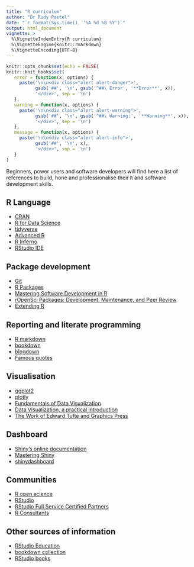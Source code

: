 ```yaml
---
title: "R curriculum"
author: "Dr Rudy Pastel"
date: "`r format(Sys.time(), '%A %d %B %Y')`"
output: html_document
vignette: >
  %\VignetteIndexEntry{R curriculum}
  %\VignetteEngine{knitr::rmarkdown}
  %\VignetteEncoding{UTF-8}
---
```


 

```r
knitr::opts_chunk$set(echo = FALSE)
knitr::knit_hooks$set(
   error = function(x, options) {
     paste('\n\n<div class="alert alert-danger">',
           gsub('##', '\n', gsub('^##\ Error', '**Error**', x)),
           '</div>', sep = '\n')
   },
   warning = function(x, options) {
     paste('\n\n<div class="alert alert-warning">',
           gsub('##', '\n', gsub('^##\ Warning:', '**Warning**', x)),
           '</div>', sep = '\n')
   },
   message = function(x, options) {
     paste('\n\n<div class="alert alert-info">',
           gsub('##', '\n', x),
           '</div>', sep = '\n')
   }
)
```

 

Beginners, power users and software developers will find here a list of references
to build, hone and professionalise their `R` and software development skills.

 

## R Language

 

* [CRAN](https://cran.r-project.org/manuals.html)
* [R for Data Science](https://r4ds.had.co.nz/)
* [tidyverse](https://www.tidyverse.org/)
* [Advanced R](https://adv-r.hadley.nz/)
* [R Inferno](https://www.burns-stat.com/pages/Tutor/R_inferno.pdf)
* [RStudio IDE](https://github.com/rstudio/cheatsheets/raw/master/rstudio-ide.pdf)

 

## Package development

 

* [Git](https://git-scm.com/)
* [R Packages](https://r-pkgs.org/)
* [Mastering Software Development in R](https://bookdown.org/rdpeng/RProgDA/)
* [rOpenSci Packages: Development, Maintenance, and Peer Review](https://devguide.ropensci.org/)
* [Extending R](https://www.routledge.com/Extending-R/Chambers/p/book/9781498775717)

 

## Reporting and literate programming

 


* [R markdown](https://bookdown.org/yihui/rmarkdown/)
* [bookdown](https://bookdown.org/yihui/bookdown/)
* [blogdown](https://bookdown.org/yihui/blogdown/)
* [Famous quotes](http://www.literateprogramming.com/)

 

## Visualisation

 

* [ggplot2](https://ggplot2.tidyverse.org/)
* [plotly](https://plotly-r.com/)
* [Fundamentals of Data Visualization](https://clauswilke.com/dataviz/)
* [Data Visualization, a practical introduction](https://socviz.co/)
* [The Work of Edward Tufte and Graphics Press](https://www.edwardtufte.com/tufte/)

 

## Dashboard

* [Shiny’s online documentation](https://shiny.rstudio.com/)
* [Mastering Shiny](https://mastering-shiny.org/)
* [shinydashboard](https://rstudio.github.io/shinydashboard/)

 

## Communities

* [R open science](https://ropensci.org/)
* [RStudio](https://community.rstudio.com/)
* [RStudio Full Service Certified Partners](https://rstudio.com/certified-partners/)
* [R Consultants](https://community.rstudio.com/groups/consultants/)

 

 

## Other sources of information

 

* [RStudio Education](https://education.rstudio.com/)
* [bookdown collection](https://bookdown.org/)
* [RStudio books](https://rstudio.com/resources/books/)
